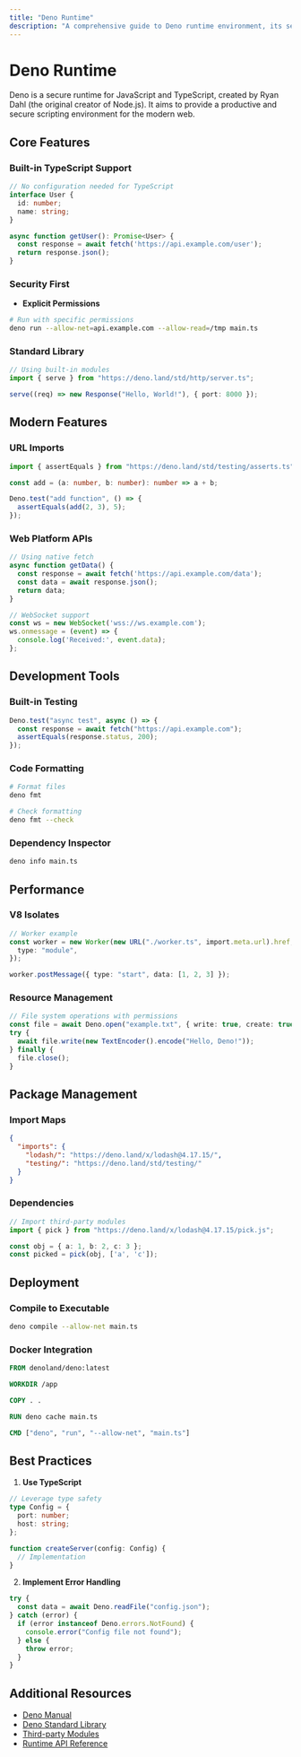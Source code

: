 ```yaml
---
title: "Deno Runtime"
description: "A comprehensive guide to Deno runtime environment, its security features, and TypeScript integration."
---
```


# Deno Runtime

Deno is a secure runtime for JavaScript and TypeScript, created by Ryan Dahl (the original creator of Node.js). It aims to provide a productive and secure scripting environment for the modern web.

## Core Features

### Built-in TypeScript Support
```typescript
// No configuration needed for TypeScript
interface User {
  id: number;
  name: string;
}

async function getUser(): Promise<User> {
  const response = await fetch('https://api.example.com/user');
  return response.json();
}
```

### Security First
- **Explicit Permissions**
```bash
# Run with specific permissions
deno run --allow-net=api.example.com --allow-read=/tmp main.ts
```

### Standard Library
```typescript
// Using built-in modules
import { serve } from "https://deno.land/std/http/server.ts";

serve((req) => new Response("Hello, World!"), { port: 8000 });
```

## Modern Features

### URL Imports
```typescript
import { assertEquals } from "https://deno.land/std/testing/asserts.ts";

const add = (a: number, b: number): number => a + b;

Deno.test("add function", () => {
  assertEquals(add(2, 3), 5);
});
```

### Web Platform APIs
```typescript
// Using native fetch
async function getData() {
  const response = await fetch('https://api.example.com/data');
  const data = await response.json();
  return data;
}

// WebSocket support
const ws = new WebSocket('wss://ws.example.com');
ws.onmessage = (event) => {
  console.log('Received:', event.data);
};
```

## Development Tools

### Built-in Testing
```typescript
Deno.test("async test", async () => {
  const response = await fetch("https://api.example.com");
  assertEquals(response.status, 200);
});
```

### Code Formatting
```bash
# Format files
deno fmt

# Check formatting
deno fmt --check
```

### Dependency Inspector
```bash
deno info main.ts
```

## Performance

### V8 Isolates
```typescript
// Worker example
const worker = new Worker(new URL("./worker.ts", import.meta.url).href, {
  type: "module",
});

worker.postMessage({ type: "start", data: [1, 2, 3] });
```

### Resource Management
```typescript
// File system operations with permissions
const file = await Deno.open("example.txt", { write: true, create: true });
try {
  await file.write(new TextEncoder().encode("Hello, Deno!"));
} finally {
  file.close();
}
```

## Package Management

### Import Maps
```json
{
  "imports": {
    "lodash/": "https://deno.land/x/lodash@4.17.15/",
    "testing/": "https://deno.land/std/testing/"
  }
}
```

### Dependencies
```typescript
// Import third-party modules
import { pick } from "https://deno.land/x/lodash@4.17.15/pick.js";

const obj = { a: 1, b: 2, c: 3 };
const picked = pick(obj, ['a', 'c']);
```

## Deployment

### Compile to Executable
```bash
deno compile --allow-net main.ts
```

### Docker Integration
```dockerfile
FROM denoland/deno:latest

WORKDIR /app

COPY . .

RUN deno cache main.ts

CMD ["deno", "run", "--allow-net", "main.ts"]
```

## Best Practices

1. **Use TypeScript**
```typescript
// Leverage type safety
type Config = {
  port: number;
  host: string;
};

function createServer(config: Config) {
  // Implementation
}
```

2. **Implement Error Handling**
```typescript
try {
  const data = await Deno.readFile("config.json");
} catch (error) {
  if (error instanceof Deno.errors.NotFound) {
    console.error("Config file not found");
  } else {
    throw error;
  }
}
```

## Additional Resources

- [Deno Manual](https://deno.land/manual)
- [Deno Standard Library](https://deno.land/std)
- [Third-party Modules](https://deno.land/x)
- [Runtime API Reference](https://doc.deno.land/builtin/stable)